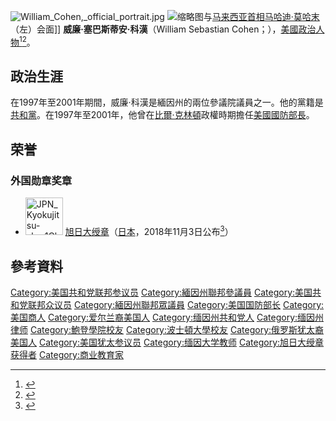 {{noteTA
|1=zh-cn:科恩; zh-tw:科漢;
}}
[[File:William_Cohen,_official_portrait.jpg|thumb]]
[[File:Mahathir_1998.jpg|缩略图]]与[[马来西亚首相|马来西亚首相]][[马哈迪·莫哈末|马哈迪·莫哈末]]（左）会面]]
'''威廉·塞巴斯蒂安·科漢'''（William Sebastian Cohen；{{bd|1940年|8月28日}}），[[美國|美國]][[政治人物|政治人物]]<ref>{{cite news |url=http://www.boston.com/news/local/maine/articles/2008/05/12/mother_of_former_maine_senator_clara_cohen_dies/ |title=Mother of former Maine senator, Clara Cohen, dies |publisher=Boston.com |date=2008-05-12 |accessdate=2009-06-11 |deadurl=yes |archiveurl=https://web.archive.org/web/20120725131922/http://www.boston.com/news/local/maine/articles/2008/05/12/mother_of_former_maine_senator_clara_cohen_dies/ |archivedate=2012-07-25 }}</ref><ref>{{cite web|author=|url=http://www.msnbc.msn.com/id/17237962/|title=‘Love in Black and White’ explores race - Relationships|publisher=MSNBC|date=2007-02-20|accessdate=2009-06-11|archive-date=2008-04-17|archive-url=https://web.archive.org/web/20080417195524/http://www.msnbc.msn.com/id/17237962/|dead-url=no}}</ref>。

==政治生涯==
在1997年至2001年期間，威廉·科漢是緬因州的兩位參議院議員之一。他的黨籍是[[共和黨_(美國)|共和黨]]。在1997年至2001年，他曾在[[比尔·克林顿|比爾·克林頓]]政權時期擔任[[美國國防部長|美國國防部長]]。

==荣誉==
===外国勋章奖章===
* [[File:JPN_Kyokujitsu-sho_1Class_BAR.svg|60px]] [[旭日大绶章|旭日大绶章]]（[[日本|日本]]，2018年11月3日公布<ref>{{ja}}{{cite web |url=https://www.mofa.go.jp/mofaj/files/000415622.pdf |title=平成30年秋の外国人叙勲受章者名簿 |publisher=[[内阁府|内阁府]] |date=2018-11-03 |accessdate=2021-12-22 |archiveurl=https://web.archive.org/web/20210221035241/https://www.mofa.go.jp/mofaj/files/000415622.pdf |archivedate=2021-02-21 |dead-url=no }}</ref>）

== 參考資料 ==
{{reflist}}

{{CBS}}
{{Authority control}}
{{DEFAULTSORT:Cohen}}
[[Category:美国共和党联邦参议员|Category:美国共和党联邦参议员]]
[[Category:緬因州聯邦參議員|Category:緬因州聯邦參議員]]
[[Category:美国共和党联邦众议员|Category:美国共和党联邦众议员]]
[[Category:緬因州聯邦眾議員|Category:緬因州聯邦眾議員]]
[[Category:美国国防部长|Category:美国国防部长]]
[[Category:美国商人|Category:美国商人]]
[[Category:爱尔兰裔美国人|Category:爱尔兰裔美国人]]
[[Category:缅因州共和党人|Category:缅因州共和党人]]
[[Category:缅因州律师|Category:缅因州律师]]
[[Category:鮑登學院校友|Category:鮑登學院校友]]
[[Category:波士頓大學校友|Category:波士頓大學校友]]
[[Category:俄罗斯犹太裔美国人|Category:俄罗斯犹太裔美国人]]
[[Category:美国犹太参议员|Category:美国犹太参议员]]
[[Category:缅因大学教师|Category:缅因大学教师]]
[[Category:旭日大绶章获得者|Category:旭日大绶章获得者]]
[[Category:商业教育家|Category:商业教育家]]